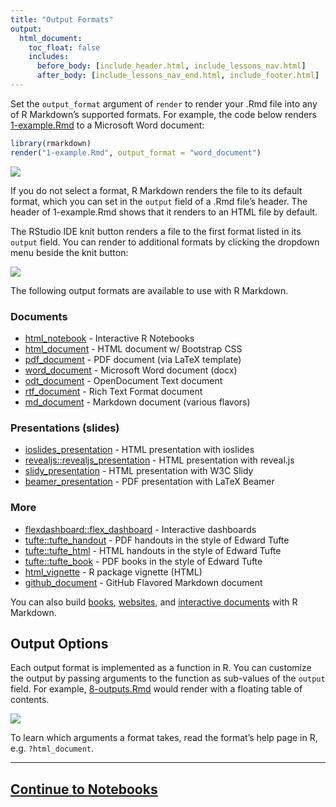 ```yaml
---
title: "Output Formats"
output:
  html_document:
    toc_float: false
    includes:
      before_body: [include_header.html, include_lessons_nav.html]
      after_body: [include_lessons_nav_end.html, include_footer.html]
---
```


Set the `output_format` argument of `render` to render your .Rmd file into any of R Markdown's supported formats. For example, the code below renders [1-example.Rmd](demos/1-example.Rmd) to a Microsoft Word document: 

```r
library(rmarkdown)
render("1-example.Rmd", output_format = "word_document")
```

![](lesson-images/outputs-1-word.png)
</br>

If you do not select a format, R Markdown renders the file to its default format, which you can set in the `output` field of a .Rmd file's header. The header of 1-example.Rmd shows that it renders to an HTML file by default. 

The RStudio IDE knit button renders a file to the first format listed in its `output` field. You can render to additional formats by clicking the dropdown menu beside the knit button:

![](lesson-images/outputs-2-pdf.png)
</br>

The following output formats are available to use with R Markdown.

### Documents

* [html_notebook](/r_notebooks.html) - Interactive R Notebooks
* [html_document](/html_document_format.html) - HTML document w/ Bootstrap CSS
* [pdf_document](/pdf_document_format.html) - PDF document (via LaTeX template)
* [word_document](/word_document_format.html) - Microsoft Word document (docx)
* [odt_document](/odt_document_format.html) - OpenDocument Text document
* [rtf_document](/rtf_document_format.html) - Rich Text Format document
* [md_document](/markdown_document_format.html) - Markdown document (various flavors)

### Presentations (slides)

* [ioslides_presentation](/ioslides_presentation_format.html) - HTML presentation with ioslides
* [revealjs::revealjs_presentation](/revealjs_presentation_format.html) - HTML presentation with reveal.js
* [slidy_presentation](/slidy_presentation_format.html) - HTML presentation with W3C Slidy
* [beamer_presentation](/beamer_presentation_format.html) - PDF presentation with LaTeX Beamer

### More

* [flexdashboard::flex_dashboard](/flexdashboard/) - Interactive dashboards
* [tufte::tufte_handout](/tufte_handout_format.html) - PDF handouts in the style of Edward Tufte
* [tufte::tufte_html](/tufte_handout_format.html) - HTML handouts in the style of Edward Tufte
* [tufte::tufte_book](/tufte_handout_format.html) - PDF books in the style of Edward Tufte
* [html_vignette](/package_vignette_format.html) - R package vignette (HTML)
* [github_document](/github_document_format.html) - GitHub Flavored Markdown document

You can also build [books](https://bookdown.org/), [websites](/rmarkdown_websites.html), and [interactive documents](/authoring_shiny.html) with R Markdown.


## Output Options

Each output format is implemented as a function in R. You can customize the output by passing arguments to the function as sub-values of the `output` field. For example, [8-outputs.Rmd](demos/8-outputs.Rmd) would render with a floating table of contents.

![](lesson-images/outputs-3-toc.png)
</br>

To learn which arguments a format takes, read the format's help page in R, e.g. `?html_document`.


***

## [Continue to Notebooks](lesson-10.html){.continue-link}
